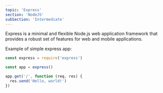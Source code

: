 ```yaml
---
topic: 'Express'
section: 'NodeJS'
subSection: 'Intermediate'
---
```


<LearnSectionHeader topic={topic} />

<LearnSectionContent>
  Express is a minimal and flexible Node.js web application framework that
  provides a robust set of features for web and mobile applications.

Example of simple express app:

</LearnSectionContent>

```javascript
const express = require('express')

const app = express()

app.get('/', function (req, res) {
  res.send('Hello, world!')
})
```
